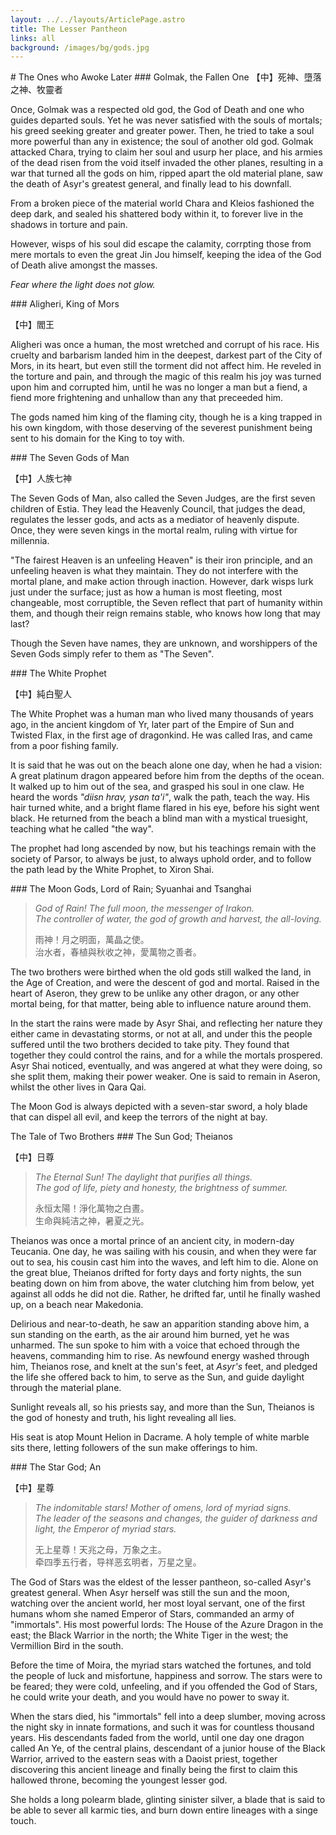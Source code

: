 ```yaml
---
layout: ../../layouts/ArticlePage.astro
title: The Lesser Pantheon
links: all
background: /images/bg/gods.jpg
---
```


<ColourBand>
# The Ones who Awoke Later
</ColourBand>

<CBox>

<SidePanel image="/images/gods/lesser/golmak.jpg" alt="Golmak" adjustment="10%" >
### Golmak, the Fallen One
【中】死神、墮落之神、牧靈者

Once, Golmak was a respected old god, the God of Death and one who guides departed souls. Yet he was never satisfied with the souls of mortals; his greed seeking greater and greater power. Then, he tried to take a soul more powerful than any in existence; the soul of another old god. Golmak attacked Chara, trying to claim her soul and usurp her place, and his armies of the dead risen from the void itself invaded the other planes, resulting in a war that turned all the gods on him, ripped apart the old material plane, saw the death of Asyr's greatest general, and finally lead to his downfall.

From a broken piece of the material world Chara and Kleios fashioned the deep dark, and sealed his shattered body within it, to forever live in the shadows in torture and pain. 

However, wisps of his soul did escape the calamity, corrpting those from mere mortals to even the great Jin Jou himself, keeping the idea of the God of Death alive amongst the masses.

*Fear where the light does not glow.*
</SidePanel>

<SidePanel image="/images/gods/lesser/aligheri.jpg" alt="Aligheri" adjustment="40%" right>
### Aligheri, King of Mors

【中】閻王

Aligheri was once a human, the most wretched and corrupt of his race. His cruelty and barbarism landed him in the deepest, darkest part of the City of Mors, in its heart, but even still the torment did not affect him. He reveled in the torture and pain, and through the magic of this realm his joy was turned upon him and corrupted him, until he was no longer a man but a fiend, a fiend more frightening and unhallow than any that preceeded him. 

The gods named him king of the flaming city, though he is a king trapped in his own kingdom, with those deserving of the severest punishment being sent to his domain for the King to toy with.
</SidePanel>

<SidePanel image="/images/gods/lesser/council.jpg" alt="Seven Gods of Man" adjustment="70%" >
### The Seven Gods of Man

【中】人族七神

The Seven Gods of Man, also called the Seven Judges, are the first seven children of Estia. They lead the Heavenly Council, that judges the dead, regulates the lesser gods, and acts as a mediator of heavenly dispute. Once, they were seven kings in the mortal realm, ruling with virtue for millennia.

"The fairest Heaven is an unfeeling Heaven" is their iron principle, and an unfeeling heaven is what they maintain. They do not interfere with the mortal plane, and make action through inaction. However, dark wisps lurk just under the surface; just as how a human is most fleeting, most changeable, most corruptible, the Seven reflect that part of humanity within them, and though their reign remains stable, who knows how long that may last?

Though the Seven have names, they are unknown, and worshippers of the Seven Gods simply refer to them as "The Seven".
</SidePanel>

<SidePanel image="/images/gods/lesser/whiteprophet.jpg" alt="The WHite prophet" adjustment="55%" right>
### The White Prophet

【中】純白聖人

The White Prophet was a human man who lived many thousands of years ago, in the ancient kingdom of Yr, later part of the Empire of Sun and Twisted Flax, in the first age of dragonkind. He was called Iras, and came from a poor fishing family.

It is said that he was out on the beach alone one day, when he had a vision: A great platinum dragon appeared before him from the depths of the ocean. It walked up to him out of the sea, and grasped his soul in one claw. He heard the words _"diisn hrav, ysan ta'i"_, walk the path, teach the way. His hair turned white, and a bright flame flared in his eye, before his sight went black. He returned from the beach a blind man with a mystical truesight, teaching what he called "the way".

The prophet had long ascended by now, but his teachings remain with the society of Parsor, to always be just, to always uphold order, and to follow the path lead by the White Prophet, to Xiron Shai.
</SidePanel>

<SidePanel image="/images/gods/lesser/yuezun.jpg" alt="the god of the moon" adjustment="0%" >
### The Moon Gods, Lord of Rain; Syuanhai and Tsanghai

> _God of Rain! The full moon, the messenger of Irakon.  
The controller of water, the god of growth and harvest, the all-loving._
> 
> 雨神！月之明面，萬晶之使。  
> 治水者，春植與秋收之神，愛萬物之善者。

The two brothers were birthed when the old gods still walked the land, in the Age of Creation, and were the descent of god and mortal. Raised in the heart of Aseron, they grew to be unlike any other dragon, or any other mortal being, for that matter, being able to influence nature around them.

In the start the rains were made by Asyr Shai, and reflecting her nature they either came in devastating storms, or not at all, and under this the people suffered until the two brothers decided to take pity. They found that together they could control the rains, and for a while the mortals prospered. Asyr Shai noticed, eventually, and was angered at what they were doing, so she split them, making their power weaker. One is said to remain in Aseron, whilst the other lives in Qara Qai.

The Moon God is always depicted with a seven-star sword, a holy blade that can dispel all evil, and keep the terrors of the night at bay.

<CMButton href="/stories/tale-of-two-brothers/">
The Tale of Two Brothers
</CMButton>
</SidePanel>

<SidePanel image="/images/gods/lesser/theianos.jpg" alt="the god of the sun" adjustment="45%" right>
### The Sun God; Theianos

【中】日尊

> _The Eternal Sun! The daylight that purifies all things.  
> The god of life, piety and honesty, the brightness of summer._
> 
> 永恒太陽！淨化萬物之白晝。  
> 生命與純洁之神，暑夏之光。

Theianos was once a mortal prince of an ancient city, in modern-day Teucania. One day, he was sailing with his cousin, and when they were far out to sea, his cousin cast him into the waves, and left him to die. Alone on the great blue, Theianos drifted for forty days and forty nights, the sun beating down on him from above, the water clutching him from below, yet against all odds he did not die. Rather, he drifted far, until he finally washed up, on a beach near Makedonia.

Delirious and near-to-death, he saw an apparition standing above him, a sun standing on the earth, as the air around him burned, yet he was unharmed. The sun spoke to him with a voice that echoed through the heavens, commanding him to rise. As newfound energy washed through him, Theianos rose, and knelt at the sun's feet, at _Asyr's_ feet, and pledged the life she offered back to him, to serve as the Sun, and guide daylight through the material plane.

Sunlight reveals all, so his priests say, and more than the Sun, Theianos is the god of honesty and truth, his light revealing all lies.

His seat is atop Mount Helion in Dacrame. A holy temple of white marble sits there, letting followers of the sun make offerings to him.
</SidePanel>

<SidePanel image="/images/gods/lesser/xingzun.jpg" alt="the god of stars" adjustment="80%" >
### The Star God; An 

【中】星尊

> _The indomitable stars! Mother of omens, lord of myriad signs.    
> The leader of the seasons and changes, the guider of darkness and light, the Emperor of myriad stars._
> 
> 无上星尊！天兆之母，万象之主。    
> 牵四季五行者，导祥恶玄明者，万星之皇。

The God of Stars was the eldest of the lesser pantheon, so-called Asyr's greatest general. When Asyr herself was still the sun and the moon, watching over the ancient world, her most loyal servant, one of the first humans whom she named Emperor of Stars, commanded an army of "immortals". His most powerful lords: The House of the Azure Dragon in the east; the Black Warrior in the north; the White Tiger in the west; the Vermillion Bird in the south.

Before the time of Moira, the myriad stars watched the fortunes, and told the people of luck and misfortune, happiness and sorrow. The stars were to be feared; they were cold, unfeeling, and if you offended the God of Stars, he could write your death, and you would have no power to sway it.

When the stars died, his "immortals" fell into a deep slumber, moving across the night sky in innate formations, and such it was for countless thousand years. His descendants faded from the world, until one day one dragon called An Ye, of the central plains, descendant of a junior house of the Black Warrior, arrived to the eastern seas with a Daoist priest, together discovering this ancient lineage and finally being the first to claim this hallowed throne, becoming the youngest lesser god.

She holds a long polearm blade, glinting sinister silver, a blade that is said to be able to sever all karmic ties, and burn down entire lineages with a singe touch.

</SidePanel>

</CBox>
